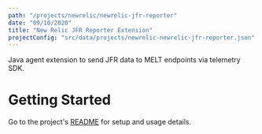 ```yaml
---
path: "/projects/newrelic/newrelic-jfr-reporter"
date: "09/10/2020"
title: "New Relic JFR Reporter Extension"
projectConfig: "src/data/projects/newrelic-newrelic-jfr-reporter.json"
---
```



Java agent extension to send JFR data to MELT endpoints via telemetry SDK.

# Getting Started

Go to the project's [README](https://github.com/newrelic/newrelic-jfr-reporter#readme) for setup and usage details.
